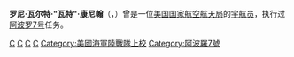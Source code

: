 {{宇航员信息框
| 姓名                  =罗尼·瓦尔特·康尼翰
| 照片                  =
| 标题                  =美国国家航空航天局宇航员
| 国籍                  =[[美国|美国]]
| 状态                  =已退役
| 出生日期          =1932年3月16日
| 出生地点          ={{flagicon|USA}} [[爱荷华州|爱荷华州]]，克雷斯顿
| 之前职业          =[[战斗机飞行员|战斗机飞行员]]
| 军阶                  =[[上校|上校]]（[[美国海军陆战队|美国海军陆战队]]）
| 选择                  =[[第三组宇航员|第三组宇航员]]
| 太空时间          =10天20小时8分钟
| 任务                  =[[阿波罗7号|阿波罗7号]]
| 任务徽章          =[[File:AP7lucky7.png|30px]]
|}}

'''罗尼·瓦尔特·"瓦特"·康尼翰'''（'''{{lang|en|Ronnie Walter "Walt" Cunningham}}'''，{{bd|1932年|3月16日|catIdx=C}}）曾是一位[[美国国家航空航天局|美国国家航空航天局]]的[[宇航员|宇航员]]，执行过[[阿波罗7号|阿波罗7号]]任务。

{{第三组宇航员}}
{{Authority control}}
{{宇航员小作品}}

[[Category:阿波罗计划宇航员|C]]
[[Category:美国宇航员|C]]
[[Category:阿波罗计划|C]]
[[Category:第三组宇航员|C]]
[[Category:美國海軍陸戰隊上校|Category:美國海軍陸戰隊上校]]
[[Category:阿波羅7號|Category:阿波羅7號]]